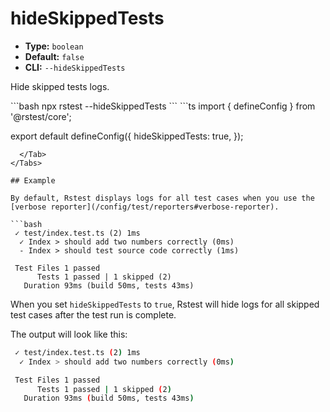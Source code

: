 # hideSkippedTests

- **Type:** `boolean`
- **Default:** `false`
- **CLI:** `--hideSkippedTests`

Hide skipped tests logs.


<Tabs defaultValue='rstest.config.ts'>
  <Tab label="CLI">
  ```bash
  npx rstest --hideSkippedTests
  ```
  </Tab>
  <Tab label="rstest.config.ts">
```ts
import { defineConfig } from '@rstest/core';

export default defineConfig({
  hideSkippedTests: true,
});
```
  </Tab>
</Tabs>

## Example

By default, Rstest displays logs for all test cases when you use the [verbose reporter](/config/test/reporters#verbose-reporter).

```bash
 ✓ test/index.test.ts (2) 1ms
  ✓ Index > should add two numbers correctly (0ms)
  - Index > should test source code correctly (1ms)

 Test Files 1 passed
      Tests 1 passed | 1 skipped (2)
   Duration 93ms (build 50ms, tests 43ms)
```

When you set `hideSkippedTests` to `true`, Rstest will hide logs for all skipped test cases after the test run is complete.

The output will look like this:

```bash
 ✓ test/index.test.ts (2) 1ms
  ✓ Index > should add two numbers correctly (0ms)

 Test Files 1 passed
      Tests 1 passed | 1 skipped (2)
   Duration 93ms (build 50ms, tests 43ms)
```
